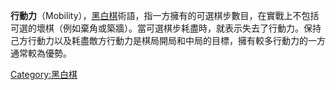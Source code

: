 {{Unreferenced|time=2020-07-28T09:55:08+00:00}}
'''行動力'''（Mobility），[[黑白棋|黑白棋]]術語，指一方擁有的可選棋步數目，在實戰上不包括可選的壞棋（例如棄角或築牆）。當可選棋步耗盡時，就表示失去了行動力。保持己方行動力以及耗盡敵方行動力是棋局開局和中局的目標，擁有較多行動力的一方通常較為優勢。
{{Reversi diagram small|=
| tcenter
| 
|=
 1 | | | | | | | | |=
 2 |X| | | | | | | |=
 3 |X|X|X|X|X|X|X|O|=
 4 |X|O|O|O|O|O|O|O|=
 5 |X|X|X|X|X|X|O|O|=
 6 | | |X| | | | | |=
 7 | | | | | | | | |=
 8 | | | | | | | | |=
    a b c d e f g h  
| <center>白方比黑方擁有較多的行動力</center>
}}

{{Board-stub}}

[[Category:黑白棋|Category:黑白棋]]